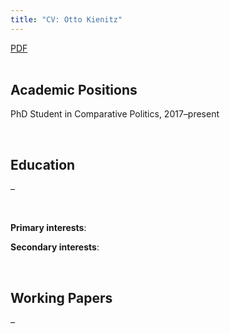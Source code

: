 ```yaml
---
title: "CV: Otto Kienitz"
---
```


[PDF](okpscv.pdf)
<br><br>

## Academic Positions

PhD Student in Comparative Politics, 2017–present

<br>

## Education

--

<br>

__Primary interests__: 

__Secondary interests__: 

<br>

## Working Papers

--